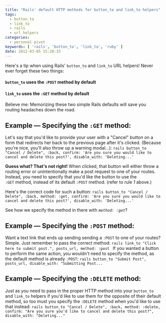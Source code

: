 ```yaml
---
title: "Rails' default HTTP methods for button_to and link_to helpers"
tags:
  - button_to
  - link_to
  - rails
  - url helpers
categories:
  - personal pivot
keywords: [ 'rails', 'button_to', 'link_to', 'ruby' ]
date: 2012-03-05 15:28:33
---
```


Here's a tip when using Rails' `button_to` and `link_to` URL helpers!
Never ever forget these two things:

#### **`button_to`** uses the **`:POST`** method by default
#### **`link_to`** uses the **`:GET`** method by default

Believe me: Memorizing these two simple Rails defaults will save you routing headaches down the road.

## Example — Specifying the **`:GET`** method:

Let's say that you'd like to provide your user with a "Cancel" _button_ on a form that redirects her back to the previous page after it's clicked. (Because you're nice, you'll also throw up a warning modal...):
    ```rails
    button_to "Cancel / Delete",
              :back,
              confirm: 'Are you sure you would like to cancel and delete this post?',
              disable_with: 'Deleting...'
    ```

**Guess what? That's not right!** When clicked, that button will either throw a routing error or unintentionally make a post request to one of your routes. Instead, you need to specify that you'd like the button to use the `:GET` method, instead of its default `:POST` method. (refer to rule _1_ above.)

Here's the correct code for such a button:
    ```rails
    button_to "Cancel / Delete",
              :back,
              method: :get,
              confirm: 'Are you sure you would like to cancel and delete this post?',
              disable_with: 'Deleting...'
    ```

See how we specify the method in there with _`method: :get`_?

## Example — Specifying the **`:POST`** method:

Want a text link that ends up sending sending a `:POST` to one of your routes? Simple. Just remember to pass the correct method:
    ```rails
    link_to "Click here to submit post.",
            posts_url,
            method: :post
    ```
If you wanted a button to perform the same action, you wouldn't need to specify the method, as the default method is already `:POST`:
    ``` rails
    button_to "Submit Post",
              posts_url,
              disable_with: "Submitting Post...
    ```
## Example — Specifying the **`:DELETE`** method:
Just as you need to pass in the proper HTTP method into your `button_to` and `link_to` helpers if you'd like to use them for the opposite of their default method, so too must you specify the `:DELETE` method when you'd like to use that instead:
    ```rails
    button_to "Cancel / Delete",
              :back,
              method: :delete,
              confirm: "Are you sure you'd like to cancel and delete this post?",
              disable_with: "Deleting..."
    ```